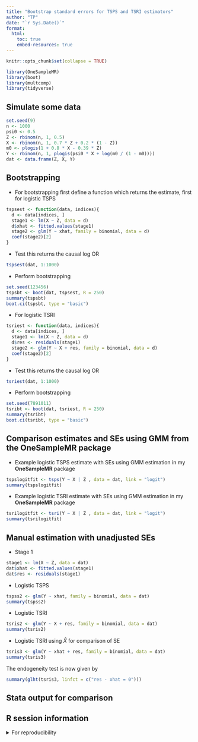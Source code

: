 ```yaml
---
title: "Bootstrap standard errors for TSPS and TSRI estimators"
author: "TP"
date: "`r Sys.Date()`"
format:
  html:
    toc: true
    embed-resources: true
---
```


```r
knitr::opts_chunk$set(collapse = TRUE)
```

```r
library(OneSampleMR)
library(boot)
library(multcomp)
library(tidyverse)
```

## Simulate some data

```r
set.seed(9)
n <- 1000
psi0 <- 0.5
Z <- rbinom(n, 1, 0.5)
X <- rbinom(n, 1, 0.7 * Z + 0.2 * (1 - Z))
m0 <- plogis(1 + 0.8 * X - 0.39 * Z)
Y <- rbinom(n, 1, plogis(psi0 * X + log(m0 / (1 - m0))))
dat <- data.frame(Z, X, Y)
```

## Bootstrapping

* For bootstrapping first define a function which returns the estimate, first for logistic TSPS

```r
tspsest <- function(data, indices){
  d <- data[indices, ]
  stage1 <- lm(X ~ Z, data = d)
  d$xhat <- fitted.values(stage1)
  stage2 <- glm(Y ~ xhat, family = binomial, data = d)
  coef(stage2)[2]
}
```

* Test this returns the causal log OR
```r
tspsest(dat, 1:1000)
```

* Perform bootstrapping

```r
set.seed(123456)
tspsbt <- boot(dat, tspsest, R = 250)
summary(tspsbt)
boot.ci(tspsbt, type = "basic")
```

* For logistic TSRI

```r
tsriest <- function(data, indices){
  d <- data[indices, ]
  stage1 <- lm(X ~ Z, data = d)
  d$res <- residuals(stage1)
  stage2 <- glm(Y ~ X + res, family = binomial, data = d)
  coef(stage2)[2]
}
```

* Test this returns the causal log OR

```r
tsriest(dat, 1:1000)
```

* Perform bootstrapping

```r
set.seed(7891011)
tsribt <- boot(dat, tsriest, R = 250)
summary(tsribt)
boot.ci(tsribt, type = "basic")
```

## Comparison estimates and SEs using GMM from the OneSampleMR package

* Example logistic TSPS estimate with SEs using GMM estimation in my **OneSampleMR** package

```r
tspslogitfit <- tsps(Y ~ X | Z , data = dat, link = "logit")
summary(tspslogitfit)
```

* Example logistic TSRI estimate with SEs using GMM estimation in my **OneSampleMR** package

```r
tsrilogitfit <- tsri(Y ~ X | Z , data = dat, link = "logit")
summary(tsrilogitfit)
```

## Manual estimation with unadjusted SEs

* Stage 1

```r
stage1 <- lm(X ~ Z, data = dat)
dat$xhat <- fitted.values(stage1)
dat$res <- residuals(stage1)
```

* Logistic TSPS

```r
tspss2 <- glm(Y ~ xhat, family = binomial, data = dat)
summary(tspss2)
```

* Logistic TSRI

```r
tsris2 <- glm(Y ~ X + res, family = binomial, data = dat)
summary(tsris2)
```

* Logistic TSRI using $\widehat{X}$ for comparison of SE

```r
tsris3 <- glm(Y ~ xhat + res, family = binomial, data = dat)
summary(tsris3)
```
The endogeneity test is now given by
```r
summary(glht(tsris3, linfct = c("res - xhat = 0")))
```

## Stata output for comparison



## R session information

<details>
<summary>For reproducibility</summary>
```r
quarto::quarto_version()
sessioninfo::session_info()
```
</details>
